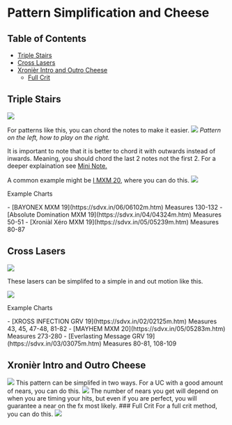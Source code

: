
# Pattern Simplification and Cheese
## Table of Contents
- [Triple Stairs](#triple-stairs)
- [Cross Lasers](#cross-lasers)
- [Xronièr Intro and Outro Cheese](#xronièr-intro-and-outro-cheese)
  - [Full Crit](#full-crit)

## Triple Stairs
<Image src="/guides/specific-pattern-cheese/triples.png"/>

For patterns like this, you can chord the notes to make it easier.
<Image src="/guides/specific-pattern-cheese/chordtriple.png"/>
<em className="flex justify-center">Pattern on the left, how to play on the right.</em>

It is important to note that it is better to chord it with outwards instead of inwards. Meaning, you should chord the last 2 notes not the first 2. For a deeper explaination see [Mini Note.](https://note.com/mini208/n/n3d77e9743e68)

A common example might be [I MXM 20](https://sdvx.in/04/04238m.htm), where you can do this.
<Image src="/guides/specific-pattern-cheese/Icheese.png"/>

<p className="text-lg font-bold">Example Charts</p>
- [BAYONEX MXM 19](https://sdvx.in/06/06102m.htm) Measures 130-132
- [Absolute Domination MXM 19](https://sdvx.in/04/04324m.htm) Measures 50-51
- [Xroniàl Xéro MXM 19](https://sdvx.in/05/05239m.htm) Measures 80-87

## Cross Lasers
<Image src="/guides/specific-pattern-cheese/crosslasers.png"/>

These lasers can be simplifed to a simple in and out motion like this.

<Image src="/guides/specific-pattern-cheese/lasersimplification.png"/>

<p className="text-lg font-bold">Example Charts</p>
- [XROSS INFECTION GRV 19](https://sdvx.in/02/02125m.htm) Measures 43, 45, 47-48, 81-82
- [MAYHEM MXM 20](https://sdvx.in/05/05283m.htm) Measures 273-280
- [Everlasting Message GRV 19](https://sdvx.in/03/03075m.htm) Measures 80-81, 108-109

## Xronièr Intro and Outro Cheese
<Image src="/guides/specific-pattern-cheese/xronier.png"/>
This pattern can be simplifed in two ways. For a UC with a good amount of nears, you can do this.
<Image src="/guides/specific-pattern-cheese/xronier_uc_cheese.png"/>
The number of nears you get will depend on when you are timing your hits, but even if you are perfect, you will guarantee a near on the fx most likely.
### Full Crit
For a full crit method, you can do this.
<Image src="/guides/specific-pattern-cheese/xronier_PUC_cheese.png"/>